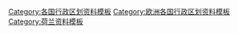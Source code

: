 [[Category:各国行政区划资料模板|Category:各国行政区划资料模板]]
[[Category:欧洲各国行政区划资料模板‎|Category:欧洲各国行政区划资料模板‎]]
[[Category:荷兰资料模板|Category:荷兰资料模板]]